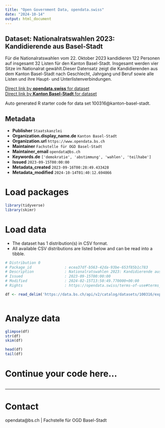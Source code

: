 ```yaml
---
title: "Open Government Data, opendata.swiss"
date: "2024-10-14"
output: html_document
---
```


## Dataset: Nationalratswahlen 2023: Kandidierende aus Basel-Stadt

Für die Nationalratswahlen vom 22. Oktober 2023 kandidieren 122 Personen auf insgesamt 32 Listen für den Kanton Basel-Stadt. Insgesamt werden vier Sitze im Nationalrat gewählt.Dieser Datensatz zeigt die Kandidierenden aus dem Kanton Basel-Stadt nach Geschlecht, Jahrgang und Beruf sowie alle Listen und ihre Haupt- und Unterlistenverbindungen.

[Direct link by **opendata.swiss** for dataset](https://opendata.swiss/de/dataset/nationalratswahlen-2023-kandidierende-aus-basel-stadt)<br>
[Direct link by **Kanton Basel-Stadt** for dataset](https://data.bs.ch/explore/dataset/100316/)

Auto generated R starter code for data set 100316@kanton-basel-stadt.

## Metadata

- **Publisher** `Staatskanzlei`
- **Organization.display_name.de** `Kanton Basel-Stadt`
- **Organization.url** `https://www.opendata.bs.ch`
- **Maintainer** `Fachstelle für OGD Basel-Stadt`
- **Maintainer_email** `opendata@bs.ch`
- **Keywords.de** `['demokratie', 'abstimmung', 'wahlen', 'teilhabe']`
- **Issued** `2023-09-15T00:00:00`
- **Metadata_created** `2023-09-16T00:28:49.433428`
- **Metadata_modified** `2024-10-14T01:40:12.694866`


# Load packages

```r

library(tidyverse)
library(skimr)

```

# Load data

-   The dataset has 1 distribution(s) in CSV format.
-   All available CSV distributions are listed below and can be read into a tibble.

```r

# Distribution 0
# Package_id               : ecea37df-b563-42da-93be-653f85b1c783
# Description              : Nationalratswahlen 2023: Kandidierende aus Basel-Stadt (csv)
# Issued                   : 2023-09-15T00:00:00
# Modified                 : 2024-02-15T13:50:49.770000+00:00
# Rights                   : https://opendata.swiss/terms-of-use#terms_by

df <- read_delim('https://data.bs.ch/api/v2/catalog/datasets/100316/exports/csv?use_labels=true')



```

# Analyze data

```r

glimpse(df)
str(df)
skim(df)

head(df)
tail(df)

```

# Continue your code here...

```r

```

------------------------------------------------------------------------

# Contact

opendata@bs.ch | Fachstelle für OGD Basel-Stadt
